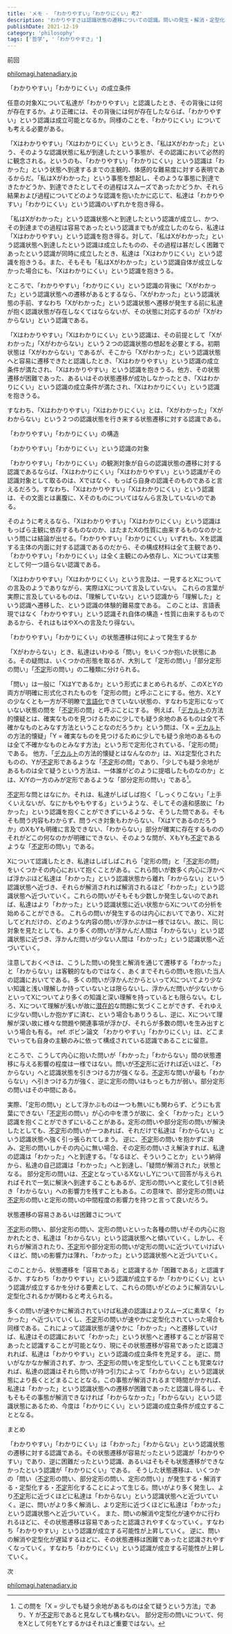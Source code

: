 ```yaml
---
title: 'メモ - 「わかりやすい」「わかりにくい」考2'
description: 'わかりやすさは認識状態の遷移についての認識。問いの発生・解消・定型化の過程によって状態遷移の難易度が決まる'
publishDate: 2021-12-19
category: 'philosophy'
tags: ['哲学', '「わかりやすさ」']
---
```


前回

[philomagi.hatenadiary.jp](https://philomagi.hatenadiary.jp/entry/2021/09/26/030626)

「わかりやすい」「わかりにくい」の成立条件

任意の対象Xについて私達が「わかりやすい」と認識したとき、その背後には何が存在するか。より正確には、その背後には何が存在したならば、「わかりやすい」という認識は成立可能となるか。同様のことを、「わかりにくい」についても考える必要がある。

「Xはわかりやすい」「Xはわかりにくい」というとき、「私はXがわかった」という、そのような認識状態に私が到達したという事態が、その認識において必然的に観念される。というのも、「わかりやすい」「わかりにくい」という認識は「わかった」という状態へ到達するまでの主観的、体感的な難易度に対する表明であるからだ。「私はXがわかった」という事態を想起し、そのような事態に到達できたかどうか、到達できたとしてその過程はスムーズであったかどうか、それら結果および過程についてどのような認識を抱いたかに応じて、私達は「わかりやすい」「わかりにくい」という認識のいずれかを抱き得る。

「私はXがわかった」という認識状態へと到達したという認識が成立し、かつ、その到達までの過程は容易であったという認識までもが成立したのなら、私達は「Xはわかりやすい」という認識を抱き得る。対して、「私はXがわかった」という認識状態へ到達したという認識は成立したものの、その過程は甚だしく困難であったという認識が同時に成立したとき、私達は「Xはわかりにくい」という認識を抱きうる。また、そもそも「私はXがわかった」という認識自体が成立しなかった場合にも、「Xはわかりにくい」という認識を抱きうる。

ところで、「わかりやすい」「わかりにくい」という認識の背後に「Xがわかった」という認識状態への遷移があるとするなら、「Xがわかった」という認識状態の手前、すなわち「Xがわかった」という認識状態へ遷移が発生する前に私達が抱く認識状態が存在しなくてはならないが、その状態に対応するのが「Xがわからない」という認識である。

「Xはわかりやすい」「Xはわかりにくい」という認識は、その前提として「Xがわかった」「Xがわからない」という２つの認識状態の想起を必要とする。初期状態は「Xがわからない」であるが、そこから「Xがわかった」という認識状態へと容易に遷移できたと認識したとき、「Xはわかりやすい」という認識の成立条件が満たされ、「Xはわかりやすい」という認識を抱きうる。他方、その状態遷移が困難であった、あるいはその状態遷移が成功しなかったとき、「Xはわかりにくい」という認識の成立条件が満たされ、「Xはわかりにくい」という認識を抱きうる。

すなわち、「Xはわかりやすい」「Xはわかりにくい」とは、「Xがわかった」「Xがわからない」という２つの認識状態を行き来する状態遷移に対する認識である。

「わかりやすい」「わかりにくい」の構造

「わかりやすい」「わかりにくい」という認識の対象

「わかりやすい」「わかりにくい」の観測対象が自らの認識状態の遷移に対する認識であるならば、「Xはわかりにくい」「Xはわかりやすい」という認識がその認識対象として取るのは、Xではなく、もっぱら自身の認識そのものであると言えるだろう。すなわち、「Xはわかりやすい」「Xはわかりにくい」という認識は、その文面とは裏腹に、Xそのものについてはなんら言及していないのである。

そのように考えるなら、「Xはわかりやすい」「Xはわかりにくい」という認識はもっぱら主観に依存するものなのか、はたまたXの性質に由来するものなのかという問には結論が出せる。「わかりやすい」「わかりにくい」いずれも、Xを認識する主体の内面に対する認識であるのだから、その構成材料は全て主観であり、「わかりやすい」「わかりにくい」は全く主観にのみ依存し、Xについては実態として何一つ語らない認識である。

「Xはわかりやすい」「Xはわかりにくい」という言及は、一見するとXについての言及のようでありながら、実際はXについて言及していない。
これらの言葉が実際に言及しているものは、「理解していない」という認識から「理解した」という認識へ遷移した、という認識の体験的難易度である。
このことは、言語表現ではなく「わかりやすい」という認識それ自体の構造・性質に由来するものであるから、それはもはやXへの言及たり得ない。

「わかりやすい」「わかりにくい」の状態遷移は何によって発生するか

「Xがわからない」とき、私達はいわゆる「問い」をいくつか抱いた状態にある。その疑問は、いくつかの形態を取るが、大別して「定形の問い」「部分定形の問い」「[不定](http://d.hatena.ne.jp/keyword/%C9%D4%C4%EA)形の問い」の二種類に分けられる。

「問い」は一般に「XはYであるか」という形式にまとめられるが、このXとYの両方が明確に形式化されたものを「定形の問」と呼ぶことにする。他方、XとYの少なくとも一方が不明瞭で[言語化](http://d.hatena.ne.jp/keyword/%B8%C0%B8%EC%B2%BD)できていない状態の、すなわち定形になっていない状態の問を「[不定](http://d.hatena.ne.jp/keyword/%C9%D4%C4%EA)形の問」と呼ぶことにする。
例えば、「[デカルト](http://d.hatena.ne.jp/keyword/%A5%C7%A5%AB%A5%EB%A5%C8)の方法的懐疑とは、確実なものを見つけるために少しでも疑う余地のあるものは全て不確かなものとみなす方法ということなのだろうか」という問は、「X = [デカルト](http://d.hatena.ne.jp/keyword/%A5%C7%A5%AB%A5%EB%A5%C8)の方法的懐疑」「Y = 確実なものを見つけるために少しでも疑う余地のあるものは全て不確かなものとみなす方法」という形で定形化されている、「定形の問」である。
他方、「[デカルト](http://d.hatena.ne.jp/keyword/%A5%C7%A5%AB%A5%EB%A5%C8)の方法的懐疑とはなんなのか」は、Xは定型化されたものの、Yが[不定](http://d.hatena.ne.jp/keyword/%C9%D4%C4%EA)形であるような「[不定](http://d.hatena.ne.jp/keyword/%C9%D4%C4%EA)形の問」であり、「少しでも疑う余地があるものは全て疑うという方法は、一体誰がどのように提唱したものなのか」とは、X/Yの一方のみが定形であるような「部分定形の問い」である[^1]。

[不定](http://d.hatena.ne.jp/keyword/%C9%D4%C4%EA)形な問とはなにか。それは、私達がしばしば抱く「しっくりこない」「上手くいえないが、なにかもやもやする」というような、そしてその違和感故に「わかった」という認識を抱くことができずにいるような、そうした問である。そもそも問う内容もわからず、問うべき対象もわからない、「XはYであるのだろうか」のXもYも明確に言及できない、「わからない」部分が確実に存在するもののそれがどこの何なのかが明確にできない、そのような問が、XもYも[不定](http://d.hatena.ne.jp/keyword/%C9%D4%C4%EA)であるような「[不定](http://d.hatena.ne.jp/keyword/%C9%D4%C4%EA)形の問い」である。

Xについて認識したとき、私達はしばしばこれら「定形の問」と「[不定](http://d.hatena.ne.jp/keyword/%C9%D4%C4%EA)形の問」をいくつかその内心において抱くことがある。これら問いが数多く内心に浮かべば浮かぶほど私達は「わかった」という認識状態から離れ「わからない」という認識状態へ近づき、それらが解消されれば解消されるほど「わかった」という認識状態へ近づいていく。これらの問いがそもそも少数しか発生しないのであれば、私達はより「わかった」という認識状態に近い状態からXについての分析を始めることができる。
これらの問いが発生するのは内心においてであり、Xに対してどれだけの、どのような内容の問いが浮かぶかは一様ではない。故に、同じ対象を見たとしても、より多くの問いが浮かんだ人間は「わからない」という認識状態に近づき、浮かんだ問いが少ない人間は「わかった」という認識状態へ近づいていく。

注意しておくべきは、こうした問いの発生と解消を通じて遷移する「わかった」と「わからない」は客観的なものではなく、あくまでそれらの問いを抱いた当人の認識においてである。多くの問いが浮かんだからといってXについてより少ない知識と浅い理解しか持っていないとは限らないし、浮かんだ問いが少ないからといってXについてより多くの知識と深い理解を持っているとも限らない。むしろ、Xについて理解が浅いが故に[潜在的](http://d.hatena.ne.jp/keyword/%C0%F8%BA%DF%C5%AA)な問題に気づくことができず、それゆえに少ない問いしか抱かずに済む、という場合もありうるし、逆に、Xについて理解が深い故に様々な問題や関連事項が浮かび、それらが多数の問いを生み出すという場合も有る。 ref. ボビン論文
「わかりやすい」「わかりにくい」は、どこまでいっても自身の主観のみに依って構成されている認識であることに留意。

ところで、こうして内心に抱いた問いが「わかった」「わからない」間の状態遷移に与える影響の程度は一様ではない。問いが[不定](http://d.hatena.ne.jp/keyword/%C9%D4%C4%EA)形に近ければ近いほど、「わからない」へと認識状態を引きつける力が強くなる。[不定](http://d.hatena.ne.jp/keyword/%C9%D4%C4%EA)形な問いが最も「わからない」へ引きつける力が強く、逆に定形の問いはもっとも力が弱い。部分定形の問いはその中間にある。

実際、「定形の問い」として浮かぶものは一つも無いにも関わらず、どうにも言葉にできない「[不定](http://d.hatena.ne.jp/keyword/%C9%D4%C4%EA)形の問い」が心の中を漂うが故に、全く「わかった」という認識を抱くことができずにいることがある。定形の問いや部分定形の問いが解決したとしても、[不定](http://d.hatena.ne.jp/keyword/%C9%D4%C4%EA)形の問いが一つあれば、それだけで私達は「わからない」という認識状態へ強く引っ張られてしまう。
逆に、[不定](http://d.hatena.ne.jp/keyword/%C9%D4%C4%EA)形の問いを抱かずに済み、定形の問いしかその内心に無い場合、その定形の問いさえ解決すれば、私達の認識は「わかった」へと到達する。「なるほど、そういうことか」という納得から、私達の自己認識は「わかった」へと到達し、「疑問が解消された」状態となる。
部分定形の問いは、[不定](http://d.hatena.ne.jp/keyword/%C9%D4%C4%EA)となっているXないしYについて回答が与えられればそれで一気に解決へ到達することもあるが、定形の問いへと変化して引き続き「わからない」への影響力を残すこともある。この意味で、部分定形の問いは[不定](http://d.hatena.ne.jp/keyword/%C9%D4%C4%EA)形の問いと定形の問いの中間程度の影響力を持つと言って良いだろう。

状態遷移の容易さあるいは困難さについて

[不定](http://d.hatena.ne.jp/keyword/%C9%D4%C4%EA)形の問い、部分定形の問い、定形の問いといった各種の問いがその内心に抱かれたとき、私達は「わからない」という認識状態へと傾いていく。しかし、それらが解消されたり、[不定](http://d.hatena.ne.jp/keyword/%C9%D4%C4%EA)形や部分定形の問いが定形の問いに近づいていけばいくほど、問いの影響力は薄れ、「わかった」という認識状態へと近づいていく。

このことから、状態遷移を「容易である」と認識するか「困難である」と認識するか、すなわち「わかりやすい」という認識が成立するか「わかりにくい」という認識が成立するかを分ける要素として、これらの問いがどのように解消ないし定型化されるかが関わると考えられる。

多くの問いが速やかに解消されていけば私達の認識はよりスムーズに素早く「わかった」へ近づいていくし、[不定](http://d.hatena.ne.jp/keyword/%C9%D4%C4%EA)形の問いが速やかに定型化されていった場合も同様である。これによって認識状態が速やかに「わかった」へと遷移していけば、私達はその認識において「わかった」という状態へと遷移することが容易であったと認識することが可能となり、現にその状態遷移が容易であったと認識されれば、私達は「わかりやすい」という認識の成立条件を充足する。
逆に、問いがなかなか解消されず、かつ、[不定](http://d.hatena.ne.jp/keyword/%C9%D4%C4%EA)形の問いを定型化していくことも覚束なければ、私達の認識はそれら問いが持つ引力によって「わからない」という認識状態により長くとどまることとなる。この事態が解消されるまで時間がかかれば、私達は「わかった」という認識状態への遷移が困難であったと認識し得るし、そもそもその事態が解消できなければ「わからなかった」「わからない」という認識状態にあるため、今度は「わかりにくい」という認識の成立条件が成立することとなる。

まとめ

「わかりやすい」「わかりにくい」は「わかった」「わからない」という認識状態の遷移に対する認識である。その状態遷移が容易だったという認識が「わかりやすい」であり、逆に困難だったという認識、あるいはそもそも状態遷移ができなかったという認識が「わかりにくい」である。
そうした状態遷移は、いくつかの「問い（[不定](http://d.hatena.ne.jp/keyword/%C9%D4%C4%EA)形の問い、部分定形の問い、定形の問い）」が発生する・解消する・定型化する・[不定](http://d.hatena.ne.jp/keyword/%C9%D4%C4%EA)形化することによって生じる。問いがより多く発生し、より[不定](http://d.hatena.ne.jp/keyword/%C9%D4%C4%EA)形に近づくほどに私達は「わからない」という認識状態へと近づいていく。逆に、問いがより多く解消し、より定形に近づくほどに私達は「わかった」という認識状態へと近づいていく。
また、問いの解消や定型化が速やかに行われるほどに、その状態遷移は容易であったと認識されやすくなっていく。すなわち「わかりやすい」という認識が成立する可能性が上昇していく。
逆に、問いの解消や定型化が遅延するほどに、その状態遷移は困難であったと認識されやすくなっていく。すなわち「わかりにくい」という認識が成立する可能性が上昇していく。

次

[philomagi.hatenadiary.jp](https://philomagi.hatenadiary.jp/entry/2022/04/06/185214)

[^1]: この問を「X = 少しでも疑う余地があるものは全て疑うという方法」であり、Y が[不定](http://d.hatena.ne.jp/keyword/%C9%D4%C4%EA)形であると見なしても構わない。 部分定形の問いについて、何をXとして何をYとするかはそれほど重要ではない。
